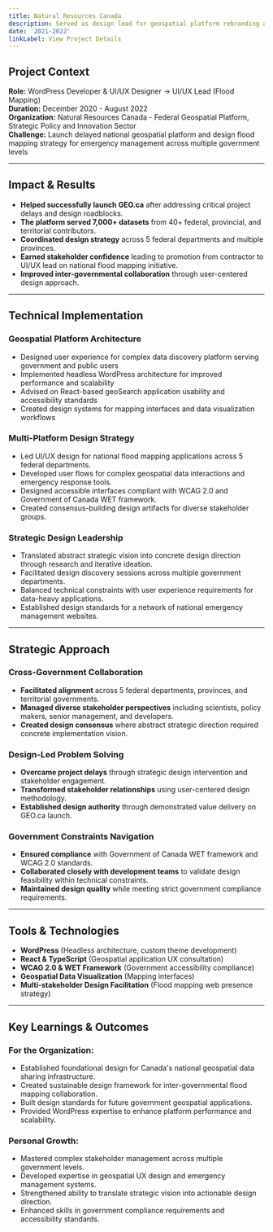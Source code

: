 ```yaml
---
title: Natural Resources Canada
description: Served as design lead for geospatial platform rebranding and co-ordinated the development of a web presence for a multi-departmental flood mapping strategy."
date: '2021-2022'
linkLabel: View Project Details
---
```


## Project Context

**Role:** WordPress Developer & UI/UX Designer → UI/UX Lead (Flood Mapping)  
**Duration:** December 2020 - August 2022  
**Organization:** Natural Resources Canada - Federal Geospatial Platform, Strategic Policy and Innovation Sector  
**Challenge:** Launch delayed national geospatial platform and design flood mapping strategy for emergency management across multiple government levels

---

## Impact & Results

- **Helped successfully launch GEO.ca** after addressing critical project delays and design roadblocks.
- **The platform served 7,000+ datasets** from 40+ federal, provincial, and territorial contributors.
- **Coordinated design strategy** across 5 federal departments and multiple provinces.
- **Earned stakeholder confidence** leading to promotion from contractor to UI/UX lead on national flood mapping initiative.
- **Improved inter-governmental collaboration** through user-centered design approach.

---

## Technical Implementation

### Geospatial Platform Architecture

- Designed user experience for complex data discovery platform serving government and public users
- Implemented headless WordPress architecture for improved performance and scalability
- Advised on React-based geoSearch application usability and accessibility standards
- Created design systems for mapping interfaces and data visualization workflows

### Multi-Platform Design Strategy

- Led UI/UX design for national flood mapping applications across 5 federal departments.
- Developed user flows for complex geospatial data interactions and emergency response tools.
- Designed accessible interfaces compliant with WCAG 2.0 and Government of Canada WET framework.
- Created consensus-building design artifacts for diverse stakeholder groups.

### Strategic Design Leadership

- Translated abstract strategic vision into concrete design direction through research and iterative ideation.
- Facilitated design discovery sessions across multiple government departments.
- Balanced technical constraints with user experience requirements for data-heavy applications.
- Established design standards for a network of national emergency management websites.

---

## Strategic Approach

### Cross-Government Collaboration

- **Facilitated alignment** across 5 federal departments, provinces, and territorial governments.
- **Managed diverse stakeholder perspectives** including scientists, policy makers, senior management, and developers.
- **Created design consensus** where abstract strategic direction required concrete implementation vision.

### Design-Led Problem Solving

- **Overcame project delays** through strategic design intervention and stakeholder engagement.
- **Transformed stakeholder relationships** using user-centered design methodology.
- **Established design authority** through demonstrated value delivery on GEO.ca launch.

### Government Constraints Navigation

- **Ensured compliance** with Government of Canada WET framework and WCAG 2.0 standards.
- **Collaborated closely with development teams** to validate design feasibility within technical constraints.
- **Maintained design quality** while meeting strict government compliance requirements.

---

## Tools & Technologies

- **WordPress** (Headless architecture, custom theme development)
- **React & TypeScript** (Geospatial application UX consultation)
- **WCAG 2.0 & WET Framework** (Government accessibility compliance)
- **Geospatial Data Visualization** (Mapping interfaces)
- **Multi-stakeholder Design Facilitation** (Flood mapping web presence strategy)

---

## Key Learnings & Outcomes

### For the Organization:

- Established foundational design for Canada's national geospatial data sharing infrastructure.
- Created sustainable design framework for inter-governmental flood mapping collaboration.
- Built design standards for future government geospatial applications.
- Provided WordPress expertise to enhance platform performance and scalability.

### Personal Growth:

- Mastered complex stakeholder management across multiple government levels.
- Developed expertise in geospatial UX design and emergency management systems.
- Strengthened ability to translate strategic vision into actionable design direction.
- Enhanced skills in government compliance requirements and accessibility standards.
